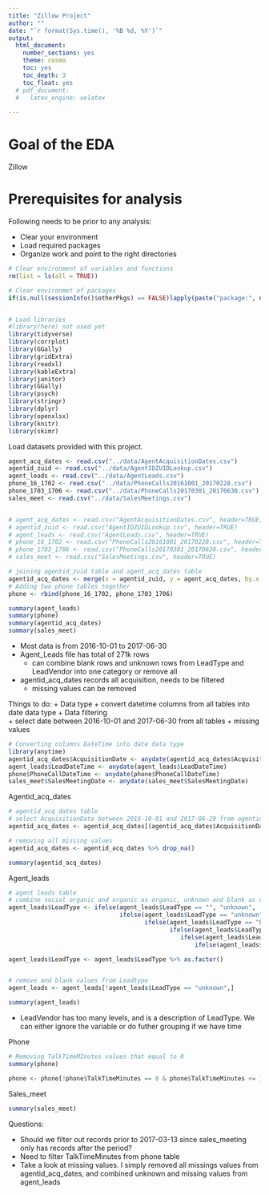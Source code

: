 ---
title: "Zillow Project"
author: ""
date: "`r format(Sys.time(), '%B %d, %Y')`"
output:
  html_document:
    number_sections: yes
    theme: cosmo
    toc: yes
    toc_depth: 3
    toc_float: yes
  # pdf_document: 
  #   latex_engine: xelatex
  
---

# Goal of the EDA

Zillow

# Prerequisites for analysis

Following needs to be prior to any analysis:

+ Clear your environment
+ Load required packages
+ Organize work and point to the right directories



```{r, include= FALSE}

# Clear environment of variables and functions
rm(list = ls(all = TRUE)) 

# Clear environmet of packages
if(is.null(sessionInfo()$otherPkgs) == FALSE)lapply(paste("package:", names(sessionInfo()$otherPkgs), sep=""), detach, character.only = TRUE, unload = TRUE)



```

```{r, include= FALSE }
# Load libraries
#library(here) not used yet
library(tidyverse)
library(corrplot)
library(GGally)
library(gridExtra)
library(readxl)
library(kableExtra)
library(janitor)
library(GGally)
library(psych)
library(stringr)
library(dplyr)
library(openxlsx)
library(knitr)
library(skimr)

```


Load datasets provided with this project.


```{r, warning=FALSE, message=FALSE}
agent_acq_dates <- read.csv("../data/AgentAcquisitionDates.csv")
agentid_zuid <- read.csv("../data/AgentIDZUIDLookup.csv")
agent_leads <- read.csv("../data/AgentLeads.csv")
phone_16_1702 <- read.csv("../data/PhoneCalls20161001_20170228.csv")
phone_1703_1706 <- read.csv("../data/PhoneCalls20170301_20170630.csv")
sales_meet <- read.csv("../data/SalesMeetings.csv")


# agent_acq_dates <- read.csv("AgentAcquisitionDates.csv", header=TRUE)
# agentid_zuid <- read.csv("AgentIDZUIDLookup.csv", header=TRUE)
# agent_leads <- read.csv("AgentLeads.csv", header=TRUE)
# phone_16_1702 <- read.csv("PhoneCalls20161001_20170228.csv", header=TRUE)
# phone_1703_1706 <- read.csv("PhoneCalls20170301_20170630.csv", header=TRUE)
# sales_meet <- read.csv("SalesMeetings.csv", header=TRUE)


```


```{r}
# joining agentid_zuid table and agent_acq_dates table  
agentid_acq_dates <- merge(x = agentid_zuid, y = agent_acq_dates, by.x = "ZUID", by.y = "ZUID", all= TRUE) 
# Adding two phone tables together 
phone <- rbind(phone_16_1702, phone_1703_1706)
```



```{r}
summary(agent_leads)
summary(phone)
summary(agentid_acq_dates)
summary(sales_meet)
```

+ Most data is from 2016-10-01 to 2017-06-30
+ Agent_Leads file has total of 271k rows 
    + can combine blank rows and unknown rows from LeadType and LeadVendor into one category or remove all
+ agentid_acq_dates records all acquisition, needs to be filtered 
  + missing values can be removed

Things to do:
+ Data type
  + convert datetime columns from all tables into date data type 
+ Data filtering  
  + select date between 2016-10-01 and 2017-06-30 from all tables
+ missing values 



```{r}
# Converting columns DateTime into date data type 
library(anytime)
agentid_acq_dates$AcquisitionDate <- anydate(agentid_acq_dates$AcquisitionDate)
agent_leads$LeadDateTime <- anydate(agent_leads$LeadDateTime)
phone$PhoneCallDateTime <- anydate(phone$PhoneCallDateTime)
sales_meet$SalesMeetingDate <- anydate(sales_meet$SalesMeetingDate)
```



Agentid_acq_dates

```{r}
# agentid_acq_dates table 
# select AcquisitionDate between 2016-10-01 and 2017-06-29 from agentid_acq_dates table
agentid_acq_dates <- agentid_acq_dates[(agentid_acq_dates$AcquisitionDate >= "2016-10-01" & agentid_acq_dates$AcquisitionDate <= "2017-06-29"),]

# removing all missing values 
agentid_acq_dates <- agentid_acq_dates %>% drop_na()

summary(agentid_acq_dates)
```


Agent_leads

```{r}
# agent leads table 
# combine social organic and organic as organic, unknown and blank as unknown
agent_leads$LeadType <- ifelse(agent_leads$LeadType == "", "unknown", 
                               ifelse(agent_leads$LeadType == "unknown", "unknown",
                                      ifelse(agent_leads$LeadType == "Email", "Email",
                                             ifelse(agent_leads$LeadType == "Paid", "Paid",
                                                ifelse(agent_leads$LeadType == "Organic", "Organic",
                                                    ifelse(agent_leads$LeadType == "Social Organic", "Organic", "unknown"))))))

agent_leads$LeadType <- agent_leads$LeadType %>% as.factor()


# remove and blank values from Leadtype 
agent_leads <- agent_leads[!agent_leads$LeadType == "unknown",]

summary(agent_leads)

```

+ LeadVendor has too many levels, and is a description of LeadType. We can either ignore the variable or do futher grouping if we have time


Phone

```{r}
# Removing TalkTimeMInutes values that equal to 0 
summary(phone)

phone <- phone[!phone$TalkTimeMinutes == 0 & phone$TalkTimeMinutes <= 1000,]
```

Sales_meet
```{r}
summary(sales_meet)
```





Questions:

+ Should we filter out records prior to 2017-03-13 since sales_meeting only has records after the period?
+ Need to filter TalkTimeMinutes from phone table  
+ Take a look at missing values. I simply removed all missings values from agentid_acq_dates, and combined unknown and missing values from agent_leads











